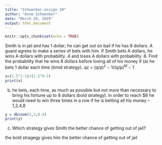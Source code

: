 ```yaml
---
title: "Schwenker-assign 10"
author: "Anne Schwenker"
date: "March 29, 2019"
output: html_document
---
```


```r
knitr::opts_chunk$set(echo = TRUE)
```
Smith is in jail and has 1 dollar; he can get out on bail if he has 8 dollars.
A guard agrees to make a series of bets with him. If Smith bets A dollars,
he wins A dollars with probability .4 and loses A dollars with probability .6.
Find the probability that he wins 8 dollars before losing all of his money if
(a) he bets 1 dollar each time (timid strategy).
qz = (q/p)$^z$ − 1/(q/p)$^M$ − 1
```r
x=(1.5^1-1)/(1.5^8-1)
print(x)
```


(b) he bets, each time, as much as possible but not more than necessary to
bring his fortune up to 8 dollars (bold strategy).
in order to reach $8 he would need to win three times in a row if he is betting all his money -- 1,2,4,8
```r
y = dbinom(3,3,0.4)
print(y)


```

(c) Which strategy gives Smith the better chance of getting out of jail?

the bold stragegy gives him the better chance of getting out of jail 